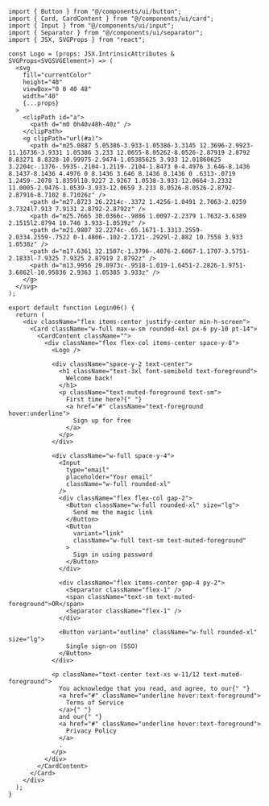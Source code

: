 ````tsx
import { Button } from "@/components/ui/button";
import { Card, CardContent } from "@/components/ui/card";
import { Input } from "@/components/ui/input";
import { Separator } from "@/components/ui/separator";
import { JSX, SVGProps } from "react";

const Logo = (props: JSX.IntrinsicAttributes & SVGProps<SVGSVGElement>) => (
  <svg
    fill="currentColor"
    height="48"
    viewBox="0 0 40 48"
    width="40"
    {...props}
  >
    <clipPath id="a">
      <path d="m0 0h40v48h-40z" />
    </clipPath>
    <g clipPath="url(#a)">
      <path d="m25.0887 5.05386-3.933-1.05386-3.3145 12.3696-2.9923-11.16736-3.9331 1.05386 3.233 12.0655-8.05262-8.0526-2.87919 2.8792 8.83271 8.8328-10.99975-2.9474-1.05385625 3.933 12.01860625 3.2204c-.1376-.5935-.2104-1.2119-.2104-1.8473 0-4.4976 3.646-8.1436 8.1437-8.1436 4.4976 0 8.1436 3.646 8.1436 8.1436 0 .6313-.0719 1.2459-.2078 1.8359l10.9227 2.9267 1.0538-3.933-12.0664-3.2332 11.0005-2.9476-1.0539-3.933-12.0659 3.233 8.0526-8.0526-2.8792-2.87916-8.7102 8.71026z" />
      <path d="m27.8723 26.2214c-.3372 1.4256-1.0491 2.7063-2.0259 3.7324l7.913 7.9131 2.8792-2.8792z" />
      <path d="m25.7665 30.0366c-.9886 1.0097-2.2379 1.7632-3.6389 2.1515l2.8794 10.746 3.933-1.0539z" />
      <path d="m21.9807 32.2274c-.65.1671-1.3313.2559-2.0334.2559-.7522 0-1.4806-.102-2.1721-.2929l-2.882 10.7558 3.933 1.0538z" />
      <path d="m17.6361 32.1507c-1.3796-.4076-2.6067-1.1707-3.5751-2.1833l-7.9325 7.9325 2.87919 2.8792z" />
      <path d="m13.9956 29.8973c-.9518-1.019-1.6451-2.2826-1.9751-3.6862l-10.95836 2.9363 1.05385 3.933z" />
    </g>
  </svg>
);

export default function Login06() {
  return (
    <div className="flex items-center justify-center min-h-screen">
      <Card className="w-full max-w-sm rounded-4xl px-6 py-10 pt-14">
        <CardContent className="">
          <div className="flex flex-col items-center space-y-8">
            <Logo />

            <div className="space-y-2 text-center">
              <h1 className="text-3xl font-semibold text-foreground">
                Welcome back!
              </h1>
              <p className="text-muted-foreground text-sm">
                First time here?{" "}
                <a href="#" className="text-foreground hover:underline">
                  Sign up for free
                </a>
              </p>
            </div>

            <div className="w-full space-y-4">
              <Input
                type="email"
                placeholder="Your email"
                className="w-full rounded-xl"
              />
              <div className="flex flex-col gap-2">
                <Button className="w-full rounded-xl" size="lg">
                  Send me the magic link
                </Button>
                <Button
                  variant="link"
                  className="w-full text-sm text-muted-foreground"
                >
                  Sign in using password
                </Button>
              </div>

              <div className="flex items-center gap-4 py-2">
                <Separator className="flex-1" />
                <span className="text-sm text-muted-foreground">OR</span>
                <Separator className="flex-1" />
              </div>

              <Button variant="outline" className="w-full rounded-xl" size="lg">
                Single sign-on (SSO)
              </Button>
            </div>

            <p className="text-center text-xs w-11/12 text-muted-foreground">
              You acknowledge that you read, and agree, to our{" "}
              <a href="#" className="underline hover:text-foreground">
                Terms of Service
              </a>{" "}
              and our{" "}
              <a href="#" className="underline hover:text-foreground">
                Privacy Policy
              </a>
              .
            </p>
          </div>
        </CardContent>
      </Card>
    </div>
  );
}
````